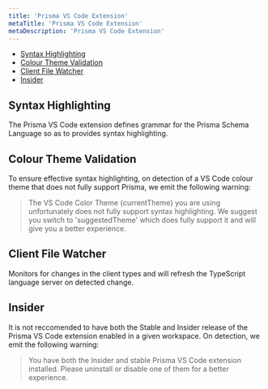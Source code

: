 ```yaml
---
title: 'Prisma VS Code Extension'
metaTitle: 'Prisma VS Code Extension'
metaDescription: 'Prisma VS Code Extension'
---
```


<TopBlock>

- [Syntax Highlighting](#syntax-highlighting)
- [Colour Theme Validation](#colour-theme-validation)
- [Client File Watcher](#client-file-watcher)
- [Insider](#insider)

</TopBlock>

## Syntax Highlighting

The Prisma VS Code extension defines grammar for the Prisma Schema Language so as to provides syntax highlighting.

## Colour Theme Validation

To ensure effective syntax highlighting, on detection of a VS Code colour theme that does not fully support Prisma, we emit the following warning:

> The VS Code Color Theme {currentTheme} you are using unfortunately does not fully support syntax highlighting. We suggest you switch to 'suggestedTheme' which does fully support it and will give you a better experience.

## Client File Watcher

Monitors for changes in the client types and will refresh the TypeScript language server on detected change.

## Insider

It is not reccomended to have both the Stable and Insider release of the Prisma VS Code extension enabled in a given workspace. On detection, we emit the following warning:

> You have both the Insider and stable Prisma VS Code extension installed. Please uninstall or disable one of them for a better experience.
